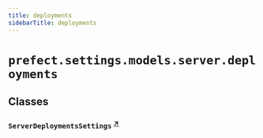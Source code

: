 ```yaml
---
title: deployments
sidebarTitle: deployments
---
```


# `prefect.settings.models.server.deployments`

## Classes

### `ServerDeploymentsSettings` <sup><a href="https://github.com/prefecthq/prefect/blob/main/src/prefect/settings/models/server/deployments.py#L9" target="_blank">↗</a></sup>

